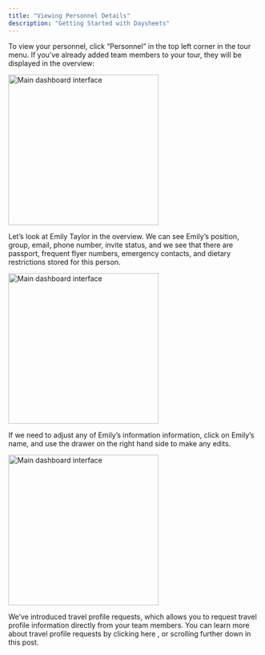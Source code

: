 ```yaml
---
title: "Viewing Personnel Details"
description: "Getting Started with Daysheets"
---
```


To view your personnel, click “Personnel” in the top left corner in the tour menu. If you’ve already added team members to your tour, they will be displayed in the overview:

<img
  src="/images/getting-started/download-daysheets/test.png"
  alt="Main dashboard interface"
  height="300"
  className="rounded-lg"
/>

Let’s look at Emily Taylor in the overview. We can see Emily’s position, group, email, phone number, invite status, and we see that there are passport, frequent flyer numbers, emergency contacts, and dietary restrictions stored for this person.

<img
  src="/images/getting-started/download-daysheets/test.png"
  alt="Main dashboard interface"
  height="300"
  className="rounded-lg"
/>

If we need to adjust any of Emily’s information information, click on Emily’s name, and use the drawer on the right hand side to make any edits.

<img
  src="/images/getting-started/download-daysheets/test.png"
  alt="Main dashboard interface"
  height="300"
  className="rounded-lg"
/>

We’ve introduced travel profile requests, which allows you to request travel profile information directly from your team members. You can learn more about travel profile requests by clicking here , or scrolling further down in this post.
